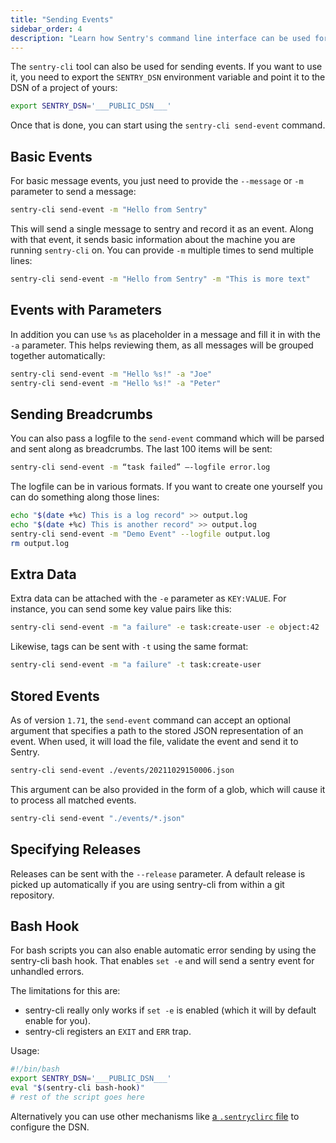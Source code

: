 ```yaml
---
title: "Sending Events"
sidebar_order: 4
description: "Learn how Sentry's command line interface can be used for sending events."
---
```


The `sentry-cli` tool can also be used for sending events. If you want to use it, you need to export the `SENTRY_DSN` environment variable and point it to the DSN of a project of yours:

```bash
export SENTRY_DSN='___PUBLIC_DSN___'
```

Once that is done, you can start using the `sentry-cli send-event` command.

## Basic Events

For basic message events, you just need to provide the `--message` or `-m` parameter to send a message:

```bash
sentry-cli send-event -m "Hello from Sentry"
```

This will send a single message to sentry and record it as an event. Along with that event, it sends basic information about the machine you are running `sentry-cli` on. You can provide `-m` multiple times to send multiple lines:

```bash
sentry-cli send-event -m "Hello from Sentry" -m "This is more text"
```

## Events with Parameters

In addition you can use `%s` as placeholder in a message and fill it in with the `-a` parameter. This helps reviewing them, as all messages will be grouped together automatically:

```bash
sentry-cli send-event -m "Hello %s!" -a "Joe"
sentry-cli send-event -m "Hello %s!" -a "Peter"
```

## Sending Breadcrumbs

You can also pass a logfile to the `send-event` command which will be parsed and sent along as breadcrumbs. The last 100 items will be sent:

```bash
sentry-cli send-event -m “task failed” –-logfile error.log
```

The logfile can be in various formats. If you want to create one yourself you can do something along those lines:

```bash
echo "$(date +%c) This is a log record" >> output.log
echo "$(date +%c) This is another record" >> output.log
sentry-cli send-event -m "Demo Event" --logfile output.log
rm output.log
```

## Extra Data

Extra data can be attached with the `-e` parameter as `KEY:VALUE`. For instance, you can send some key value pairs like this:

```bash
sentry-cli send-event -m "a failure" -e task:create-user -e object:42
```

Likewise, tags can be sent with `-t` using the same format:

```bash
sentry-cli send-event -m "a failure" -t task:create-user
```

## Stored Events

As of version `1.71`, the `send-event` command can accept an optional argument that specifies a path to the stored JSON representation of an event. When used, it will load the file, validate the event and send it to Sentry.

```bash
sentry-cli send-event ./events/20211029150006.json
```

This argument can be also provided in the form of a glob, which will cause it to process all matched events.

```bash
sentry-cli send-event "./events/*.json"
```

## Specifying Releases

Releases can be sent with the `--release` parameter. A default release is picked up automatically if you are using sentry-cli from within a git repository.

## Bash Hook

For bash scripts you can also enable automatic error sending by using the sentry-cli bash hook. That enables `set -e` and will send a sentry event for unhandled errors.

The limitations for this are:

- sentry-cli really only works if `set -e` is enabled (which it will by default enable for you).
- sentry-cli registers an `EXIT` and `ERR` trap.

Usage:

```bash
#!/bin/bash
export SENTRY_DSN='___PUBLIC_DSN___'
eval "$(sentry-cli bash-hook)"
# rest of the script goes here
```

Alternatively you can use other mechanisms like [a `.sentryclirc` file](https://docs.sentry.io/product/cli/configuration/#configuration-file) to configure the DSN.

